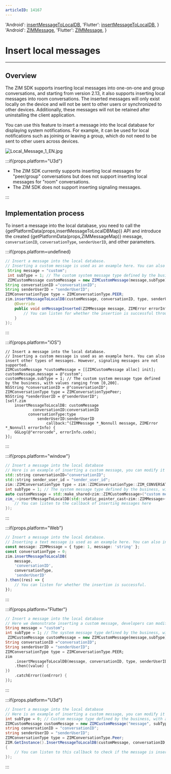 ```yaml
---
articleID: 14167
---
```



  'Android': <a href='@insertMessageToLocalDB' target='_blank'>insertMessageToLocalDB</a>,
  'Flutter': <a href='https://pub.dev/documentation/zego_zim/latest/zego_zim/ZIM/insertMessageToLocalDB.html' target='_blank'>insertMessageToLocalDB</a>,
}
  'Android': <a href='@-ZIMMessage' target='_blank'>ZIMMessage</a>,
  'Flutter': <a href='https://pub.dev/documentation/zego_zim/latest/zego_zim/ZIMMessage-class.html' target='_blank'>ZIMMessage</a>,
}

# Insert local messages
- - -
## Overview
The ZIM SDK supports inserting local messages into one-on-one and group conversations, and starting from version 2.13, it also supports inserting local messages into room conversations. The inserted messages will only exist locally on the device and will not be sent to other users or synchronized to other devices. Additionally, these messages will not be retained after uninstalling the client application.

You can use this feature to insert a message into the local database for displaying system notifications. For example, it can be used for local notifications such as joining or leaving a group, which do not need to be sent to other users across devices.

<Frame width="auto" height="auto">
  <img src="https://media-resource.spreading.io/docuo/workspace564/27e54a759d23575969552654cb45bf89/e9cab7c485.jpg" alt="Local_Message_1_EN.jpg"/>
</Frame>

:::if{props.platform="U3d"}
<Warning title="Warning">

- The ZIM SDK currently supports inserting local messages for "peer/group" conversations but does not support inserting local messages for "room" conversations.
- The ZIM SDK does not support inserting signaling messages.
</Warning>
:::

## Implementation process
To insert a message into the local database, you need to call the {getPlatformData(props,insertMessageToLocalDBMap)} API and introduce the created {getPlatformData(props,ZIMMessageMap)} message, `conversationID`, `conversationType`, `senderUserID`, and other parameters.

:::if{props.platform=undefined}
<CodeGroup>
```java title="Sample code"
// Insert a message into the local database.
// Inserting a custom message is used as an example here. You can also insert other types of messages. However, signaling messages are not supported.
 String message = "custom";
 int subType = 1; // The custom system message type defined by the business, with values ranging from [0,200].
 ZIMCustomMessage customMessage = new ZIMCustomMessage(message,subType);
String conversationID ="conversationID";
String senderUserID = "senderUserID";
ZIMConversationType type = ZIMConversationType.PEER;
zim.insertMessageToLocalDB(customMessage, conversationID, type, senderUserID, new ZIMMessageInsertedCallback() {
    @Override
    public void onMessageInserted(ZIMMessage message, ZIMError errorInfo) {
        // You can listen for whether the insertion is successful through this callback.
    }
});
```
</CodeGroup>

:::

:::if{props.platform="iOS"}
<CodeGroup>
```objc title="Sample code"
// Insert a message into the local database.
// Inserting a custom message is used as an example here. You can also insert other types of messages. However, signaling messages are not supported.
ZIMCustomMessage *customMessage = [[ZIMCustomMessage alloc] init];
customMessage.message = @"custom";
customMessage.subType = 1; // The custom system message type defined by the business, with values ranging from [0,200].
NSString *conversationID = @"conversationID";
ZIMConversationType type = ZIMConversationTypePeer;
NSString *senderUserID = @"senderUserID";
[self.zim
    insertMessageToLocalDB: customMessage
            conversationID:conversationID
          conversationType:type
              senderUserID:senderUserID
                  callback:^(ZIMMessage *_Nonnull message, ZIMError *_Nonnull errorInfo) {
    GGLog(@"errorcode", errorInfo.code);
}];
```
</CodeGroup>

:::

:::if{props.platform="window"}
<CodeGroup>
```cpp title="Sample code"
// Insert a message into the local database
// Here is an example of inserting a custom message, you can modify it to insert other types of messages, signaling messages are not supported.
std::string conversationID="conversationID";
std::string sender_user_id = "sender_user_id";
zim::ZIMConversationType type = zim::ZIMConversationType::ZIM_CONVERSATION_TYPE_PEER;
int subType = 1; // The system message type defined by the business, with values ranging from [0, 200]
auto customMessage = std::make_shared<zim::ZIMCustomMessage>("custom message", subType);
zim_->insertMessageToLocalDB(std::static_pointer_cast<zim::ZIMMessage>(customMessage), conversationID, type, sender_user_id, [=](const std::shared_ptr<zim::ZIMMessage> &message, const zim::ZIMError &errorInfo) { 
    // You can listen to the callback of inserting messages here
});
```
</CodeGroup>
:::

:::if{props.platform="Web"}
<CodeGroup>
```typescript title="Sample code"
// Insert a message into the local database.
// Inserting a text message is used as an example here. You can also insert other types of messages. However, signaling messages are not supported.
const message: ZIMMessage = { type: 1, message: 'string' };
const conversationType = 0;
zim.insertMessageToLocalDB(
    message,
    'conversationID',
    conversationType,
    'senderUserID'
).then((res) => {
    // You can listen for whether the insertion is successful.
});
```
</CodeGroup>
:::

:::if{props.platform="Flutter"}
<CodeGroup>
```dart title="Sample code"
// Insert a message into the local database
// Here we demonstrate inserting a custom message, developers can modify it to insert other types of messages, signaling messages are not supported.
String message = "custom";
int subType = 1; // The system message type defined by the business, with values ranging from [0, 200]
 ZIMCustomMessage customMessage = new ZIMCustomMessage(message,subType);
String conversationID ="conversationID";
String senderUserID = "senderUserID";
ZIMConversationType type = ZIMConversationType.PEER;
zim
    .insertMessageToLocalDB(message, conversationID, type, senderUserID)
    .then((value) {
})
    .catchError((onError) {
});
```

</CodeGroup>
:::

:::if{props.platform="U3d"}
<CodeGroup>
```cs title="Sample code"
// Insert a message into the local database
// Here is an example of inserting a custom message, you can modify it to insert other types of messages (signaling messages are not supported).
int subType = 0; // Custom message type defined by the business, with a value between 0 and 200
ZIMCustomMessage customMessage = new ZIMCustomMessage("message", subType);
string conversationID = "conversationID";
string senderUserID = "senderUserID";
ZIMConversationType type = ZIMConversationType.Peer;
ZIM.GetInstance().InsertMessageToLocalDB(customMessage, conversationID, type, senderUserID, (ZIMMessage message, ZIMError errorInfo) => 
{
    // You can listen to this callback to check if the message is inserted successfully
});
```

</CodeGroup>
:::